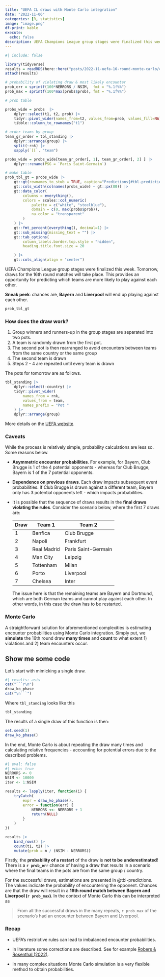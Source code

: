 ```yaml
---
title: "UEFA CL draws with Monte Carlo integration"
date: "2022-11-06"
categories: [R, statistics]
image: "image.png"
df-print: kable
execute: 
  echo: false
description: UEFA Champions League group stages were finalized this week. I made predictions for which teams are more likely to play against each other using Monte Carlo integration.
---
```


```r
#| include: false

library(tidyverse)
results = readRDS(here::here("posts/2022-11-uefa-16-round-monte-carlo/cl-16round-mc.rds"))
attach(results)

# probability of violating draw & most likely encounter
prob_err = sprintf(100*NERRORS / NSIM,  fmt = "%.1f%%")
prob_max = sprintf(100*max(probs$prob), fmt = "%.1f%%")

# prob table

probs_wide = probs  |> 
    dplyr::select(t1, t2, prob) |> 
    tidyr::pivot_wider(names_from=t2, values_from=prob, values_fill=NA) |> 
    tibble::column_to_rownames("t1")

# order teams by group
team_gr_order = tbl_standing |> 
    dplyr::arrange(group) |> 
    split(~rnk) |> 
    sapply(`[[`, "team")

probs_wide = probs_wide[team_gr_order[, 1], team_gr_order[, 2] ] |> 
    dplyr::rename(PSG = `Paris Saint-Germain`)

# make table
prob_tbl_gt = probs_wide |> 
    gt::gt(rownames_to_stub = TRUE, caption="Predictions{#tbl-predictions}") |> 
    gt::cols_width(colnames(probs_wide) ~ gt::px(80)) |> 
    gt::data_color(
        columns = everything(), 
        colors = scales::col_numeric(
            palette = c("white", "steelblue"),
            domain = c(0, max(probs$prob)), 
            na.color = "transparent"
        )
    ) |> 
    gt::fmt_percent(everything(), decimal=1) |> 
    gt::sub_missing(missing_text = "") |> 
    gt::tab_options(
        column_labels.border.top.style = "hidden", 
        heading.title.font.size = 20

    ) |> 
    gt::cols_align(align = "center")

```
 

UEFA Champions League group stages were finalized this week. 
Tomorrow, draws for the 16th round matches will take place.
This provides an opportunity for predicting which teams are more 
likely to play against each other.

**Sneak peek**: chances are, **Bayern** and **Liverpool** will end up playing against each other.

```r
prob_tbl_gt
```


### How does the draw work?

1. Group winners and runners-up in the group stages are separated into two pots.
2. A team is randomly drawn from the first pot.
3. The second pot is then rearranged to avoid encounters between teams from the same country or the same group
4. The second team is drawn 
5. Steps 2 - 4 are repeated until every team is drawn

The pots for tomorrow are as follows.

```r
tbl_standing |> 
    dplyr::select(-country) |> 
    tidyr::pivot_wider(
        names_from = rnk, 
        values_from = team, 
        names_prefix = "Pot "
    ) |> 
    dplyr::arrange(group)
```


More details on the [UEFA website](https://www.uefa.com/uefachampionsleague/news/027b-167f56b5d273-0267361a8b28-1000).

### Caveats

While the process is relatively simple, probability calculations are less so. Some reasons below.

- **Asymmetric encounter probabilities**. For example, for Bayern, Club Brugge is 1 of the 4 potential opponents - whereas for Club Brugge, Bayern is 1 of the 7 potential opponents.

- **Dependence on previous draws**. Each draw impacts subsequent event probabilities. If Club Brugge is drawn against a different team, Bayern only has 3 potential opponents left - which impacts probabilities.

- It is possible that the sequence of draws results in the **final draws violating the rules**. Consider the scenario below, where the first 7 draws are:

    |Draw|Team 1| Team 2|
    |---|---------------|---------------------|
    | 1 |       Benfica |         Club Brugge |
    | 2 |        Napoli |           Frankfurt |
    | 3 |   Real Madrid | Paris Saint-Germain |
    | 4 |      Man City |             Leipzig |
    | 5 |     Tottenham |               Milan |
    | 6 |         Porto |           Liverpool |
    | 7 |       Chelsea |               Inter |

    The issue here is that the remaining teams are Bayern and Dortmund, which are both German teams and cannot play against each other. In other words, in this case the draw has to be restarted.

### Monte Carlo


A straightforward solution for aforementioned complexities is estimating encounter probabilities using Monte Carlo integration. Simply put, we **simulate** the 16th round draw **many times** and **count** to what extent 1) violations and 2) team encounters occur.


::: {.callout-note collapse="true" icon="false"}

## Show me some code

Let's start with mimicking a single draw. 

```r
#| results: asis
cat("```r\n")
draw_ko_phase
cat("\n```")
```

Where `tbl_standing` looks like this

```r
tbl_standing
```

The results of a single draw of this function is then:

```r
set.seed(1)
draw_ko_phase()
```

In the end, Monte Carlo is about repeating the draw many times and calculating relative frequencies - accounting for potential errors due to the described problems.

```r
#| eval: false
#| echo: true
NERRORS <- 0
NSIM <- 10000
iter <- 1:NSIM

results <- lapply(iter, function(i) {
    tryCatch(
        expr = draw_ko_phase(),
        error = function(err) {
            NERRORS <<- NERRORS + 1
            return(NULL)
        }
    )
})

results |> 
    bind_rows() |> 
    count(t1, t2) |>
    mutate(prob = n / (NSIM - NERRORS))
```

:::

Firstly, the **probability of a restart** of the draw is **not to be underestimated**! 
There is a **`r prob_err`** chance of having a draw that results in 
a scenario where the final teams in the pots are from the same group / country.

For the successful draws, estimations are presented in @tbl-predictions. 
The values indicate the probability of encountering the opponent. 
Chances are that the draw will result in a **16th round match between
Bayern and Liverpool (`r prob_max`)**. In the context of Monte Carlo this can be interpreted as

> From all the successful draws in the many repeats, `r prob_max` of the scenario's had an encounter between Bayern and Liverpool.

### Recap

- UEFA's restrictive rules can lead to imbalanced encounter probabilities.

- In literature some corrections are described. See for example [Robers & Rosenthal (2022)](https://arxiv.org/abs/2205.06578).

- In many complex situations Monte Carlo simulation is a very flexible method to obtain probabilities. 
